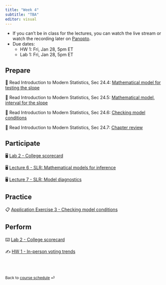 ```yaml
---
title: "Week 4"
subtitle: "TBA"
editor: visual
---
```


::: callout-important
-   If you can't be in class for the lectures, you can watch the live stream or watch the recording later on [Panopto](https://duke.hosted.panopto.com/Panopto/Pages/Sessions/List.aspx#folderID=%22d6c1d58a-cb6d-4732-9d4b-ae0c011bf767%22).
-   Due dates:
    -   HW 1: Fri, Jan 28, 5pm ET
    -   Lab 1: Fri, Jan 28, 5pm ET
:::

## Prepare

📖 Read Introduction to Modern Statistics, Sec 24.4: [Mathematical model for testing the slope](https://openintro-ims.netlify.app/inf-model-slr.html#mathslope)

📖 Read Introduction to Modern Statistics, Sec 24.5: [Mathematical model, interval for the slope](https://openintro-ims.netlify.app/inf-model-slr.html#mathematical-model-interval-for-the-slope)

📖 Read Introduction to Modern Statistics, Sec 24.6: [Checking model conditions](https://openintro-ims.netlify.app/inf-model-slr.html#tech-cond-linmod)

📖 Read Introduction to Modern Statistics, Sec 24.7: [Chapter review](https://openintro-ims.netlify.app/inf-model-slr.html#chp24-review)

## Participate

🖥️ [Lab 2 - College scorecard](/slides/lab-1.html)

🖥️ [Lecture 6 - SLR: Mathematical models for inference](/slides/lec-6.html)

🖥️ [Lecture 7 - SLR: Model diagnostics](/slides/lec-7.html)

## Practice

📋 [Application Exercise 3 - Checking model conditions](/ae/ae-3-duke-forest.html)

## Perform

⌨️ [Lab 2 - College scorecard](/labs/lab-2.html "Lab instructions")

✍️ [HW 1 - In-person voting trends](/hw/hw-1.html)

<br><br>

::: {style="font-size: 0.875em;"}
Back to [course schedule](/ "Course schedule") ⏎
:::
